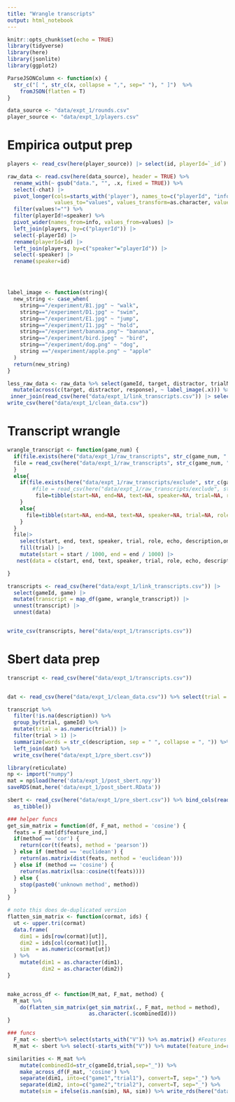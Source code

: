 ```yaml
---
title: "Wrangle transcripts"
output: html_notebook
---
```



```r
knitr::opts_chunk$set(echo = TRUE)
library(tidyverse)
library(here)
library(jsonlite)
library(ggplot2)

ParseJSONColumn <- function(x) {
  str_c("[ ", str_c(x, collapse = ",", sep=" "), " ]")  %>% 
    fromJSON(flatten = T)
}

data_source <- "data/expt_1/rounds.csv"
player_source <- "data/expt_1/players.csv"

```

# Empirica output prep

```r

players <- read_csv(here(player_source)) |> select(id, playerId=`_id`) 


```

```r

raw_data <- read.csv(here(data_source), header = TRUE) %>% 
  rename_with(~ gsub("data.", "", .x, fixed = TRUE)) %>% 
  select(-chat) |> 
  pivot_longer(cols=starts_with('player'), names_to=c("playerId", "info"), names_prefix="player_", names_sep="_",
               values_to="values", values_transform=as.character, values_drop_na=T) %>% 
  filter(values!="") %>% 
  filter(playerId!=speaker) %>% 
  pivot_wider(names_from=info, values_from=values) |> 
  left_join(players, by=c("playerId")) |> 
  select(-playerId) |> 
  rename(playerId=id) |> 
  left_join(players, by=c("speaker"="playerId")) |> 
  select(-speaker) |> 
  rename(speaker=id)




label_image <- function(string){
  new_string <- case_when(
    string=="/experiment/B1.jpg" ~ "walk",
    string=="/experiment/D1.jpg" ~ "swim",
    string=="/experiment/E1.jpg" ~ "jump",
    string=="/experiment/I1.jpg" ~ "hold",
    string=="/experiment/banana.png"~ "banana",
    string=="/experiment/bird.jpeg" ~ "bird",
    string=="/experiment/dog.png" ~ "dog",
    string =="/experiment/apple.png" ~ "apple"
  )
  return(new_string)
}

less_raw_data <- raw_data %>% select(gameId, target, distractor, trialNum, targetNum, repNum, response, correct, time, listener=playerId, speaker) %>% 
  mutate(across(c(target, distractor, response), ~ label_image(.x))) %>%
 inner_join(read_csv(here("data/expt_1/link_transcripts.csv")) |> select(gameId, game)) |> 
write_csv(here("data/expt_1/clean_data.csv"))

```


# Transcript wrangle
```r
wrangle_transcript <- function(game_num) {
  if(file.exists(here("data/expt_1/raw_transcripts", str_c(game_num, ".csv")))){
  file = read_csv(here("data/expt_1/raw_transcripts", str_c(game_num, ".csv")))
  }
  else{
    if(file.exists(here("data/expt_1/raw_transcripts/exclude", str_c(game_num, ".csv")))){
        #file = read_csv(here("data/expt_1/raw_transcripts/exclude", str_c(game_num, ".csv")))
         file=tibble(start=NA, end=NA, text=NA, speaker=NA, trial=NA, role=NA, echo=NA, description=NA, on_topic=NA)
    }
    else{
      file=tibble(start=NA, end=NA, text=NA, speaker=NA, trial=NA, role=NA, echo=NA, description=NA, on_topic=NA)
    }
  }
  file|>
    select(start, end, text, speaker, trial, role, echo, description,on_topic) |>
    fill(trial) |> 
    mutate(start = start / 1000, end = end / 1000) |>
   nest(data = c(start, end, text, speaker, trial, role, echo, description, on_topic))

}

transcripts <- read_csv(here("data/expt_1/link_transcripts.csv")) |> 
  select(gameId, game) |>
  mutate(transcript = map_df(game, wrangle_transcript)) |>
  unnest(transcript) |>
  unnest(data)


write_csv(transcripts, here("data/expt_1/transcripts.csv"))
```





# Sbert data prep

```r
transcript <- read_csv(here("data/expt_1/transcripts.csv"))


dat <- read_csv(here("data/expt_1/clean_data.csv")) %>% select(trial = trialNum, gameId, target, distractor)

transcript %>%
  filter(!is.na(description)) %>%
  group_by(trial, gameId) %>%
  mutate(trial = as.numeric(trial)) |>
  filter(trial > 1) |>
  summarize(words = str_c(description, sep = " ", collapse = ", ")) %>%
  left_join(dat) %>%
  write_csv(here("data/expt_1/pre_sbert.csv"))

```

```r
library(reticulate)
np <- import("numpy")
mat = np$load(here('data/expt_1/post_sbert.npy'))
saveRDS(mat,here('data/expt_1/post_sbert.RData'))
```

```r
sbert <- read_csv(here("data/expt_1/pre_sbert.csv")) %>% bind_cols(read_rds(here("data/expt_1/post_sbert.RData")) %>% 
  as_tibble())

### helper funcs
get_sim_matrix = function(df, F_mat, method = 'cosine') {
  feats = F_mat[df$feature_ind,]
  if(method == 'cor') {
    return(cor(t(feats), method = 'pearson'))
  } else if (method == 'euclidean') {
    return(as.matrix(dist(feats, method = 'euclidean')))
  } else if (method == 'cosine') {
    return(as.matrix(lsa::cosine(t(feats))))
  } else {
    stop(paste0('unknown method', method))
  }
}

# note this does de-duplicated version
flatten_sim_matrix <- function(cormat, ids) {
  ut <- upper.tri(cormat)
  data.frame(
    dim1 = ids[row(cormat)[ut]],
    dim2 = ids[col(cormat)[ut]],
    sim  = as.numeric(cormat[ut])
  ) %>%
    mutate(dim1 = as.character(dim1),
           dim2 = as.character(dim2))
}


make_across_df <- function(M_mat, F_mat, method) {
  M_mat %>%
    do(flatten_sim_matrix(get_sim_matrix(., F_mat, method = method),
                          as.character(.$combinedId)))
}

### funcs
  F_mat <- sbert%>% select(starts_with("V")) %>% as.matrix() #Features
  M_mat <- sbert %>% select(-starts_with("V")) %>% mutate(feature_ind=row_number())

similarities <- M_mat %>%
    mutate(combinedId=str_c(gameId,trial,sep="_")) %>%
    make_across_df(F_mat, 'cosine') %>%
    separate(dim1, into=c("game1","trial1"), convert=T, sep="_") %>%
    separate(dim2, into=c("game2","trial2"), convert=T, sep="_") %>%
    mutate(sim = ifelse(is.nan(sim), NA, sim)) %>% write_rds(here("data/expt_1/similarities.rds"))
 
```
